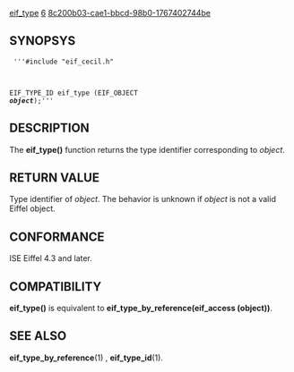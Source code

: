 [[Property:title|eif_type]]
[[Property:weight|6]]
[[Property:uuid|8c200b03-cae1-bbcd-98b0-1767402744be]]
==SYNOPSYS==
<code>
'''#include "eif_cecil.h"

EIF_TYPE_ID eif_type (EIF_OBJECT '''''object''''');'''</code>

==DESCRIPTION==
The '''eif_type()''' function returns the type identifier corresponding to ''object''. 
==RETURN VALUE==
Type identifier of ''object''. The behavior is unknown if ''object'' is not a valid Eiffel object. 
==CONFORMANCE==
ISE Eiffel 4.3 and later. 
==COMPATIBILITY==
'''eif_type()''' is equivalent to '''eif_type_by_reference(eif_access (object))'''. 
==SEE ALSO==
'''eif_type_by_reference'''(1) , '''eif_type_id'''(1). 



